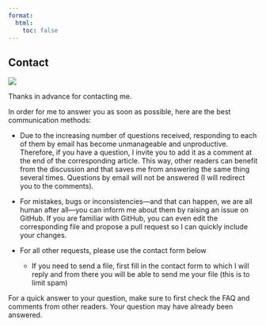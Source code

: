 ```yaml
---
format:
  html:
    toc: false
---
```

::: column-page

# Contact

![](https://media1.giphy.com/media/3o8dp3rE9m8IYtZcCQ/giphy.gif?cid=ecf05e4763y1aocmf0top0mat5l4638y3yspqsh08ehc1jb4&rid=giphy.gif&ct=g){fig-align="center"}

Thanks in advance for contacting me.

In order for me to answer you as soon as possible, here are the best communication methods:

-   Due to the increasing number of questions received, responding to each of them by email has become unmanageable and unproductive. Therefore, if you have a question, I invite you to add it as a comment at the end of the corresponding article. This way, other readers can benefit from the discussion and that saves me from answering the same thing several times. Questions by email will not be answered (I will redirect you to the comments).

-   For mistakes, bugs or inconsistencies---and that can happen, we are all human after all---you can inform me about them by raising an issue on GitHub. If you are familiar with GitHub, you can even edit the corresponding file and propose a pull request so I can quickly include your changes.

-   For all other requests, please use the contact form below

    -   If you need to send a file, first fill in the contact form to which I will reply and from there you will be able to send me your file (this is to limit spam)

For a quick answer to your question, make sure to first check the FAQ and comments from other readers. Your question may have already been answered.

:::
